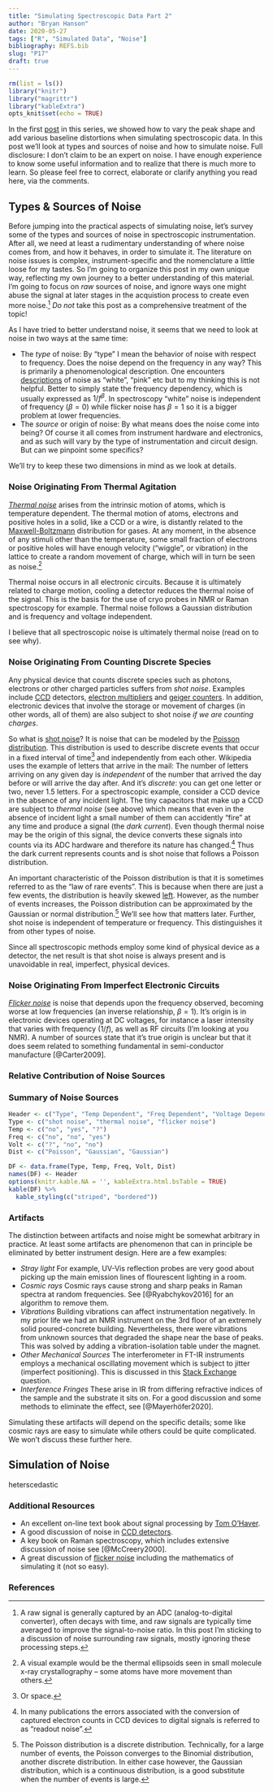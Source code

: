 ```yaml
---
title: "Simulating Spectroscopic Data Part 2"
author: "Bryan Hanson"
date: 2020-05-27
tags: ["R", "Simulated Data", "Noise"]
bibliography: REFS.bib
slug: "P17"
draft: true
---
```


```r
rm(list = ls())
library("knitr")
library("magrittr")
library("kableExtra")
opts_knit$set(echo = TRUE)
```

In the first [post](https://chemospec.org/2020/06/28/p15/) in this series, we showed how to vary the peak shape and add various baseline distortions when simulating spectroscopic data.  In this post we'll look at types and sources of noise and how to simulate noise. Full disclosure: I don't claim to be an expert on noise.  I have enough experience to know some useful information and to realize that there is much more to learn.  So please feel free to correct, elaborate or clarify anything you read here, via the comments.

## Types & Sources of Noise

Before jumping into the practical aspects of simulating noise, let's survey some of the types and sources of noise in spectroscopic instrumentation.  After all, we need at least a rudimentary understanding of where noise comes from, and how it behaves, in order to simulate it. The literature on noise issues is complex, instrument-specific and the nomenclature a little loose for my tastes.  So I'm going to organize this post in my own unique way, reflecting my own journey to a better understanding of this material.  I'm going to focus on _raw_ sources of noise, and ignore ways one might abuse the signal at later stages in the acquistion process to create even more noise.[^1]  _Do not_ take this post as a comprehensive treatment of the topic!

As I have tried to better understand noise, it seems that we need to look at noise in two ways at the same time:

* The _type_ of noise: By "type" I mean the behavior of noise with respect to frequency.  Does the noise depend on the frequency in any way?  This is primarily a phenomenological description.  One encounters [descriptions](https://en.wikipedia.org/wiki/Colors_of_noise) of noise as "white", "pink" etc but to my thinking this is not helpful. Better to simply state the frequency dependency, which is usually expressed as $1/f^\beta$.  In spectroscopy "white" noise is independent of frequency ($\beta = 0$) while flicker noise has $\beta = 1$ so it is a bigger problem at lower frequencies.
* The _source_ or origin of noise: By what means does the noise come into being?  Of course it all comes from instrument hardware and electronics, and as such will vary by the type of instrumentation and circuit design.  But can we pinpoint some specifics?

We'll try to keep these two dimensions in mind as we look at details.

### Noise Originating From Thermal Agitation

[_Thermal noise_](https://en.wikipedia.org/wiki/Johnson%E2%80%93Nyquist_noise) arises from the intrinsic motion of atoms, which is temperature dependent.  The thermal motion of atoms, electrons and positive holes in a solid, like a CCD or a wire, is distantly related to the [Maxwell-Boltzmann](https://en.wikipedia.org/wiki/Maxwell%E2%80%93Boltzmann_distribution) distribution for gases.  At any moment, in the absence of any stimuli other than the temperature, some small fraction of electrons or positive holes will have enough velocity ("wiggle", or vibration) in the lattice to create a random movement of charge, which will in turn be seen as noise.[^2]

Thermal noise occurs in all electronic circuits.  Because it is ultimately related to charge motion, cooling a detector reduces the thermal noise of the signal.  This is the basis for the use of cryo probes in NMR or Raman spectroscopy for example.  Thermal  noise follows a Gaussian distribution and is frequency and voltage independent.

I believe that all spectroscopic noise is ultimately thermal noise (read on to see why).

### Noise Originating From Counting Discrete Species

Any physical device that counts discrete species such as photons, electrons or other charged particles suffers from _shot noise_.  Examples include [CCD](https://en.wikipedia.org/wiki/Charge-coupled_device) detectors, [electron multipliers](https://en.wikipedia.org/wiki/Electron_multiplier) and [geiger counters](https://en.wikipedia.org/wiki/Geiger%E2%80%93M%C3%BCller_tube).  In addition, electronic devices that involve the storage or movement of charges (in other words, all of them) are also subject to shot noise _if we are counting charges_.

So what is [shot noise](https://en.wikipedia.org/wiki/Shot_noise)?  It is noise that can be modeled by the [Poisson distribution](https://en.wikipedia.org/wiki/Poisson_distribution).  This distribution is used to describe discrete events that occur in a fixed interval of time[^3] and independently from each other.  Wikipedia uses the example of letters that arrive in the mail: The number of letters arriving on any given day is _independent_ of the number that arrived the day before or will arrive the day after.  And it's _discrete_: you can get one letter or two, never 1.5 letters.  For a spectroscopic example, consider a CCD device in the absence of any incident light.  The tiny capacitors that make up a CCD are subject to _thermal noise_ (see above) which means that even in the absence of incident light a small number of them can accidently "fire" at any time and produce a signal (the _dark current_).  Even though thermal noise may be the origin of this signal, the device converts these signals into counts via its ADC hardware and therefore its nature has changed.[^4]  Thus the dark current represents counts and is shot noise that follows a Poisson distribution.

An important characteristic of the Poisson distribution is that it is sometimes referred to as the "law of rare events".  This is because when there are just a few events, the distribution is heavily skewed [left](https://en.wikipedia.org/wiki/Poisson_distribution#/media/File:Poisson_pmf.svg).  However, as the number of events increases, the Poisson distribution can be approximated by the Gaussian or normal distribution.[^5]  We'll see how that matters later.  Further, shot noise is independent of temperature or frequency.  This distinguishes it from other types of noise.

Since all spectroscopic methods employ some kind of physical device as a detector, the net result is that shot noise is always present and is unavoidable in real, imperfect, physical devices.

### Noise Originating From Imperfect Electronic Circuits

[_Flicker noise_](https://en.wikipedia.org/wiki/Flicker_noise) is noise that depends upon the frequency observed, becoming worse at low frequencies (an inverse relationship, $\beta = 1$).  It's origin is in electronic devices operating at DC voltages, for instance a laser intensity that varies with frequency ($1/f$), as well as RF circuits (I'm looking at you NMR).  A number of sources state that it's true origin is unclear but that it does seem related to something fundamental in semi-conductor manufacture [@Carter2009].

### Relative Contribution of Noise Sources

### Summary of Noise Sources

```r
Header <- c("Type", "Temp Dependent", "Freq Dependent", "Voltage Dependent", "Distribution")
Type <- c("shot noise", "thermal noise", "flicker noise")
Temp <- c("no", "yes", "?")
Freq <- c("no", "no", "yes")
Volt <- c("?", "no", "no")
Dist <- c("Poisson", "Gaussian", "Gaussian")

DF <- data.frame(Type, Temp, Freq, Volt, Dist)
names(DF) <- Header
options(knitr.kable.NA = '', kableExtra.html.bsTable = TRUE)
kable(DF) %>%
  kable_styling(c("striped", "bordered"))
```

### Artifacts

The distinction between artifacts and noise might be somewhat arbitrary in practice.  At least some artifacts are phenomenon that can in principle be eliminated by better instrument design.  Here are a few examples:

* *Stray light* For example, UV-Vis reflection probes are very good about picking up the main emission lines of flourescent lighting in a room.
* *Cosmic rays* Cosmic rays cause strong and sharp peaks in Raman spectra at random frequencies.  See [@Ryabchykov2016] for an algorithm to remove them.
* *Vibrations* Building vibrations can affect instrumentation negatively.  In my prior life we had an NMR instrument on the 3rd floor of an extremely solid poured-concrete building.  Nevertheless, there were vibrations from unknown sources that degraded the shape near the base of peaks.  This was solved by adding a vibration-isolation table under the magnet.
* *Other Mechanical Sources*   The interferometer in FT-IR instruments employs a mechanical oscillating movement which is subject to jitter (imperfect positioning).  This is discussed in this [Stack Exchange](https://dsp.stackexchange.com/a/60031/18705) question.
* *Interference Fringes*  These arise in IR from differing refractive indices of the sample and the substrate it sits on.  For a good discussion and some methods to eliminate the effect, see [@Mayerhöfer2020].

Simulating these artifacts will depend on the specific details; some like cosmic rays are easy to simulate while others could be quite complicated.  We won't discuss these further here.

## Simulation of Noise

heterscedastic

### Additional Resources

* An excellent on-line text book about signal processing by [Tom O'Haver](https://terpconnect.umd.edu/~toh/spectrum/TOC.html).
* A good discussion of noise in [CCD detectors](https://ibsen.com/technology/detector-tutorial/noise-in-detectors/).
* A key book on Raman spectroscopy, which includes extensive discussion of noise see [@McCreery2000].
* A great discussion of [flicker noise](https://www.desertmuseum.org/kids/oz/long-fact-sheets/Pepsis%20Wasp.php) including the mathematics of simulating it (not so easy).

### References

[^1]: A raw signal is generally captured by an ADC (analog-to-digital converter), often decays with time, and raw signals are typically time averaged to improve the signal-to-noise ratio.  In this post I'm sticking to a discussion of noise surrounding raw signals, mostly ignoring these processing steps.
[^2]: A visual example would be the thermal ellipsoids seen in small molecule x-ray crystallography -- some atoms have more movement than others.
[^3]: Or space.
[^4]: In many publications the errors associated with the conversion of captured electron counts in CCD devices to digital signals is referred to as "readout noise".
[^5]: The Poisson distribution is a discrete distribution.  Technically, for a large number of events, the Poisson converges to the Binomial distribution, another discrete distribution.  In either case however, the Gaussian distribution, which is a continuous distribution, is a good substitute when the number of events is large.
